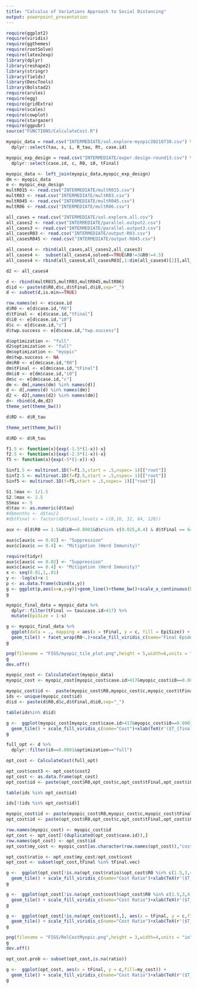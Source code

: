 ```yaml
---
title: "Calculus of Variations Approach to Social Distancing"
output: powerpoint_presentation
---
```


```r
require(ggplot2)
require(viridis)
require(ggthemes)
require(rootSolve)
require(latex2exp)
library(dplyr)
library(reshape2)
library(stringr)
library(fields)
library(DescTools)
library(Bolstad2)
require(arules)
require(egg)
require(gridExtra)
require(scales)
require(cowplot)
require(stargazer)
require(ggpubr)
source("FUNCTIONS/CalculateCost.R")
```

```r
myopic_data = read.csv("INTERMEDIATE/sol.explore-myopic20210730.csv") %>%
  dplyr::select(tau, s, i, R_tau, Rt, case.id)

myopic_exp_design = read.csv("INTERMEDIATE/exper.design-round13.csv") %>%
  dplyr::select(case.id, c, R0, i0, tFinal)

myopic_data <- left_join(myopic_data,myopic_exp_design)
dm <- myopic_data
e <- myopic_exp_design
multR015 <- read.csv("INTERMEDIATE/multR015.csv")
multR03 <- read.csv("INTERMEDIATE/multR03.csv")
multR045 <- read.csv("INTERMEDIATE/multR045.csv")
multR06 <- read.csv("INTERMEDIATE/multR06.csv")

all_cases = read.csv("INTERMEDIATE/sol.explore.all.csv")
all_cases2 <- read.csv("INTERMEDIATE/parallel.output2.csv")
all_cases3 <- read.csv("INTERMEDIATE/parallel.output3.csv")
all_casesR03 <- read.csv("INTERMEDIATE/output-R03.csv")
all_casesR045 <- read.csv("INTERMEDIATE/output-R045.csv")

all_cases4 <- rbind(all_cases,all_cases2,all_cases3)
all_cases4 <-  subset(all_cases4,solved==TRUE&R0!=3&R0!=4.5)
all_cases4 <- rbind(all_cases4,all_casesR03[,1:dim(all_cases4)[2]],all_casesR045[,1:dim(all_cases4)[2]])

```
```r
d2 <- all_cases4
```

```r
d <- rbind(multR015,multR03,multR045,multR06)
d$id <- paste(d$R0,d$c,d$tFinal,d$i0,sep="_")
d <- subset(d,is.min==TRUE)
```


```r
row.names(e) <- e$case.id
d$R0 <- e[d$case.id,"R0"]
d$tFinal <- e[d$case.id,"tFinal"]
d$i0 <- e[d$case.id,"i0"]
d$c <- e[d$case.id,"c"]
d$twp.success <- e[d$case.id,"twp.success"]

d$optimization <- "full"
d2$optimization <- "full"
dm$optimization <- "myopic"
dm$twp.success <- NA
dm$R0 <- e[dm$case.id,"R0"]
dm$tFinal <- e[dm$case.id,"tFinal"]
dm$i0 <- e[dm$case.id,"i0"]
dm$c <- e[dm$case.id,"c"]
dm <- dm[,names(dm) %in% names(d)]
d <- d[,names(d) %in% names(dm)]
d2 <- d2[,names(d2) %in% names(dm)]
d<- rbind(d,dm,d2)
theme_set(theme_bw())
```

```r
d$RD <- d$R_tau
```

```r
theme_set(theme_bw())
```

```r
d$RD <- d$R_tau
```


```r
f1.5 <- function(x){exp(-1.5*(1-x))-x}
f2.5 <- function(x){exp(-2.5*(1-x))-x}
f5 <- function(x){exp(-5*(1-x))-x}
```

```r

Sinf1.5 <- multiroot.1D(f=f1.5,start = .5,nspec= 1)[["root"]]
Sinf2.5 <- multiroot.1D(f=f2.5,start = .5,nspec= 1)[["root"]]
Sinf5 <- multiroot.1D(f=f5,start = .5,nspec= 1)[["root"]]

S1.5max <- 1/1.5
S2.5max <- 2.5
S5max <- 5
d$tau <- as.numeric(d$tau)
#d$months <- d$tau/2
#d$tFinal <- factor(d$tFinal,levels = c(8,16, 32, 64, 128))
```

```r
aux <- d[d$R0 == 1.5&d$i0==0.0001&d$c%in% c(0.025,0.4) & d$tFinal == 64 &d$optimization == "full",]
```

```r
aux$c[aux$c == 0.02] <- "Suppression"
aux$c[aux$c == 0.4] <- "Mitigation (Herd Immunity)"

require(tidyr)
aux$c[aux$c == 0.02] <- "Suppression"
aux$c[aux$c == 0.4] <- "Mitigation (Herd Immunity)"
x <- seq(0.01,1,.01)
y <- -log(x)+x-1
p <- as.data.frame(cbind(x,y))
g <- ggplot(p,aes(x=x,y=y))+geom_line()+theme_bw()+scale_x_continuous(breaks = c(0,.2,.4,.6,.8,1),labels = c(0, "0.2","0.4","0.6","0.8","1"))+xlab("RD")+ylab("g(x)")+xlab("x")+scale_y_continuous(breaks= c(0,1,2,3),labels = c(0, "1", "2","3"))
g
```













```r
myopic_final_data = myopic_data %>%
  dplyr::filter(tFinal == tau&case.id>417) %>%
  mutate(EpiSize = 1-s) 
```

```r

g <- myopic_final_data %>%
  ggplot(data = ., mapping = aes(x = tFinal, y = c, fill = EpiSize)) +
  geom_tile() + facet_wrap(R0~.)+scale_fill_viridis_c(name="Final Epidemic Size")+xlab(TeX(r'($T_{final}$)'))+theme(legend.position = "bottom")
g
```
```r
png(filename = "FIGS/myopic_tile_plot.png",height = 5,width=6,units = "in",res = 600)
g
dev.off()

```



```r
myopic_cost <- CalculateCost(myopic_data)
myopic_cost <- myopic_cost[myopic_cost$case.id>417&myopic_cost$i0==0.0001,]
```

```r
myopic_cost$id <-  paste(myopic_cost$R0,myopic_cost$c,myopic_cost$tFinal,myopic_cost$i0,sep="_")
ids <- unique(myopic_cost$id)
d$id <- paste(d$R0,d$c,d$tFinal,d$i0,sep="_")
```

```r
table(ids%in% d$id)
```

```r
g <-  ggplot(myopic_cost[myopic_cost$case.id>417&myopic_cost$i0==0.0001,], mapping = aes(x = tFinal, y = c, fill = cost)) +
  geom_tile() + scale_fill_viridis_c(name="Cost")+xlab(TeX(r'($T_{final}$)'))+theme(legend.position = "bottom")+facet_wrap(.~R0)
g

```




```r
full_opt <- d %>%
  dplyr::filter(i0==0.0001&optimization=="full")
```

```r
opt_cost <- CalculateCost(full_opt)
```

```r
opt_cost$cost3 <- opt_cost$cost2
opt_cost <- as.data.frame(opt_cost)
opt_cost$id <- paste(opt_cost$R0,opt_cost$c,opt_cost$tFinal,opt_cost$i0,sep="_")
```

```r
table(ids %in% opt_cost$id)

```
```r
ids[!(ids %in% opt_cost$id)]
```

```r
myopic_cost$id <- paste(myopic_cost$R0,myopic_cost$c,myopic_cost$tFinal,myopic_cost$i0,sep="_")
opt_cost$id <- paste(opt_cost$R0,opt_cost$c,opt_cost$tFinal,opt_cost$i0,sep="_")

row.names(myopic_cost) <- myopic_cost$id
opt_cost <- opt_cost[!(duplicated(opt_cost$case.id)),]
row.names(opt_cost) <- opt_cost$id
opt_cost$my_cost <- myopic_cost[as.character(row.names(opt_cost)),"cost"]

```

```r
opt_cost$ratio <- opt_cost$my_cost/opt_cost$cost
opt_cost <- subset(opt_cost,tFinal %in% tFinal.vec)
```

```r
g <-  ggplot(opt_cost[!is.na(opt_cost$ratio)&opt_cost$R0 %in% c(1.5,3,4.5)&opt_cost$tFinal < 80&opt_cost$ratio>=.99,], aes(x = tFinal, y = c,fill=ratio)) +
  geom_tile() + scale_fill_viridis_c(name="Cost Ratio")+xlab(TeX(r'($T_{final}$)'))+theme(legend.position = "bottom")+facet_wrap(.~R0)
g
```
```r
g <-  ggplot(opt_cost[!is.na(opt_cost$cost)&opt_cost$R0 %in% c(1.5,3,4.5)&opt_cost$tFinal < 80&opt_cost$ratio>=.99,], aes(x = tFinal, y = c,fill=cost)) +
  geom_tile() + scale_fill_viridis_c(name="Cost Ratio")+xlab(TeX(r'($T_{final}$)'))+theme(legend.position = "bottom")+facet_wrap(.~R0)
g
```
```r
g <-  ggplot(opt_cost[!is.na(opt_cost$cost),], aes(x = tFinal, y = c,fill=ratio)) +
  geom_tile() + scale_fill_viridis_c(name="Cost Ratio")+xlab(TeX(r'($T_{final}$)'))+theme(legend.position = "bottom")+facet_wrap(.~R0)
g
```

```r
png(filename = "FIGS/RelCostMyopic.png",height = 3,width=4,units = "in",res = 800)
g
dev.off()

```

```r
opt_cost.prob <- subset(opt_cost,is.na(ratio))

```


```r
g <-  ggplot(opt_cost, aes(x = tFinal, y = c,fill=my_cost)) +
  geom_tile() + scale_fill_viridis_c(name="Cost Ratio")+xlab(TeX(r'($T_{final}$)'))+theme(legend.position = "bottom")+facet_wrap(.~R0)
g
```


